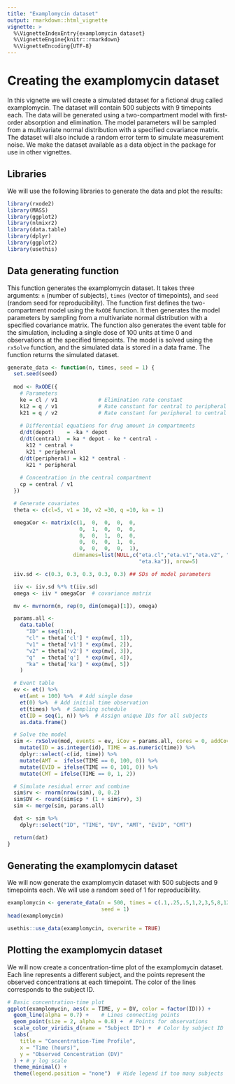 ```yaml
---
title: "Examplomycin dataset"
output: rmarkdown::html_vignette
vignette: >
  %\VignetteIndexEntry{examplomycin dataset}
  %\VignetteEngine{knitr::rmarkdown}
  %\VignetteEncoding{UTF-8}
---
```

# Creating the examplomycin dataset
In this vignette we will create a simulated dataset for a fictional drug called examplomycin. The dataset will contain 500 subjects with 9 timepoints each. The data will be generated using a two-compartment model with first-order absorption and elimination. The model parameters will be sampled from a multivariate normal distribution with a specified covariance matrix. The dataset will also include a random error term to simulate measurement noise. We make the dataset available as a data object in the package for use in other vignettes.

## Libraries
We will use the following libraries to generate the data and plot the results:
```r
library(rxode2)
library(MASS)
library(ggplot2)
library(nlmixr2)
library(data.table)
library(dplyr)
library(ggplot2)
library(usethis)
```

## Data generating function
This function generates the examplomycin dataset. It takes three arguments: `n` (number of subjects), `times` (vector of timepoints), and `seed` (random seed for reproducibility). The function first defines the two-compartment model using the `RxODE` function. It then generates the model parameters by sampling from a multivariate normal distribution with a specified covariance matrix. The function also generates the event table for the simulation, including a single dose of 100 units at time 0 and observations at the specified timepoints. The model is solved using the `rxSolve` function, and the simulated data is stored in a data frame. The function returns the simulated dataset.
```r
generate_data <- function(n, times, seed = 1) {
  set.seed(seed)
  
  mod <- RxODE({
    # Parameters
    ke = cl / v1             # Elimination rate constant
    k12 = q / v1             # Rate constant for central to peripheral transfer
    k21 = q / v2             # Rate constant for peripheral to central transfer
    
    # Differential equations for drug amount in compartments
    d/dt(depot)    = -ka * depot
    d/dt(central)  = ka * depot - ke * central - 
      k12 * central + 
      k21 * peripheral
    d/dt(peripheral) = k12 * central - 
      k21 * peripheral
    
    # Concentration in the central compartment
    cp = central / v1
  })

  # Generate covariates
  theta <- c(cl=5, v1 = 10, v2 =30, q =10, ka = 1)

  omegaCor <- matrix(c(1,  0,  0,  0,  0,
                       0,  1,  0,  0,  0,
                       0,  0,  1,  0,  0,
                       0,  0,  0,  1,  0,
                       0,  0,  0,  0,  1), 
                     dimnames=list(NULL,c("eta.cl","eta.v1","eta.v2", "eta.q", 
                                          "eta.ka")), nrow=5)

  iiv.sd <- c(0.3, 0.3, 0.3, 0.3, 0.3) ## SDs of model parameters

  iiv <- iiv.sd %*% t(iiv.sd)
  omega <- iiv * omegaCor  # covariance matrix

  mv <- mvrnorm(n, rep(0, dim(omega)[1]), omega)

  params.all <-
    data.table(
      "ID" = seq(1:n),
      "cl" = theta['cl'] * exp(mv[, 1]),
      "v1" = theta['v1'] * exp(mv[, 2]),
      "v2" = theta['v2'] * exp(mv[, 3]),
      "q"  = theta['q']  * exp(mv[, 4]),
      "ka" = theta['ka'] * exp(mv[, 5])
    )

  # Event table
  ev <- et() %>%
    et(amt = 100) %>%  # Add single dose
    et(0) %>%  # Add initial time observation
    et(times) %>%  # Sampling schedule
    et(ID = seq(1, n)) %>%  # Assign unique IDs for all subjects
    as.data.frame()

  # Solve the model
  sim <- rxSolve(mod, events = ev, iCov = params.all, cores = 0, addCov = T) %>%
    mutate(ID = as.integer(id), TIME = as.numeric(time)) %>%
    dplyr::select(-c(id, time)) %>%
    mutate(AMT =  ifelse(TIME == 0, 100, 0)) %>%
    mutate(EVID = ifelse(TIME == 0, 101, 0)) %>%
    mutate(CMT = ifelse(TIME == 0, 1, 2))

  # Simulate residual error and combine
  sim$rv <- rnorm(nrow(sim), 0, 0.2)
  sim$DV <- round(sim$cp * (1 + sim$rv), 3)
  sim <- merge(sim, params.all)

  dat <- sim %>%
    dplyr::select("ID", "TIME", "DV", "AMT", "EVID", "CMT")

  return(dat)
}
```

## Generating the examplomycin dataset
We will now generate the examplomycin dataset with 500 subjects and 9 timepoints each. We will use a random seed of 1 for reproducibility.
```r
examplomycin <- generate_data(n = 500, times = c(.1,.25,.5,1,2,3,5,8,12), 
                              seed = 1)
head(examplomycin)
```
```r
usethis::use_data(examplomycin, overwrite = TRUE)
```

## Plotting the examplomycin dataset
We will now create a concentration-time plot of the examplomycin dataset. Each line represents a different subject, and the points represent the observed concentrations at each timepoint. The color of the lines corresponds to the subject ID.
```r
# Basic concentration-time plot
ggplot(examplomycin, aes(x = TIME, y = DV, color = factor(ID))) +
  geom_line(alpha = 0.7) +    # Lines connecting points
  geom_point(size = 2, alpha = 0.8) +  # Points for observations
  scale_color_viridis_d(name = "Subject ID") +  # Color by subject ID
  labs(
    title = "Concentration-Time Profile",
    x = "Time (hours)",
    y = "Observed Concentration (DV)"
  ) + # y log scale
  theme_minimal() +
  theme(legend.position = "none")  # Hide legend if too many subjects
```

